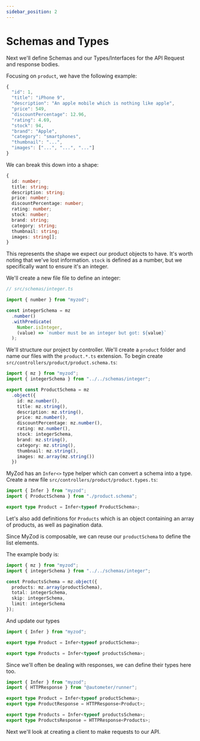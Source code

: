 ```yaml
---
sidebar_position: 2
---
```


# Schemas and Types

Next we'll define Schemas and our Types/Interfaces for the API Request
and response bodies.

Focusing on `product`, we have the following example:

```ts
{
  "id": 1,
  "title": "iPhone 9",
  "description": "An apple mobile which is nothing like apple",
  "price": 549,
  "discountPercentage": 12.96,
  "rating": 4.69,
  "stock": 94,
  "brand": "Apple",
  "category": "smartphones",
  "thumbnail": "...",
  "images": ["...", "...", "..."]
}
```

We can break this down into a shape:

```ts
{
  id: number;
  title: string;
  description: string;
  price: number;
  discountPercentage: number;
  rating: number;
  stock: number;
  brand: string;
  category: string;
  thumbnail: string;
  images: string[];
}
```

This represents the shape we expect our product objects to have. It's worth
noting that we've lost information. `stock` is defined as a number, but we
specifically want to ensure it's an integer.

We'll create a new file file to define an integer:

```ts
// src/schemas/integer.ts

import { number } from "myzod";

const integerSchema = mz
  .number()
  .withPredicate(
    Number.isInteger,
    (value) => `number must be an integer but got: ${value}`
  );
```

We'll structure our project by controller. We'll create a `product` folder
and name our files with the `product.*.ts` extension. To begin create
`src/controllers/product/product.schema.ts`:

```ts
import { mz } from "myzod";
import { integerSchema } from "../../schemas/integer";

export const ProductSchema = mz
  .object({
    id: mz.number(),
    title: mz.string(),
    description: mz.string(),
    price: mz.number(),
    discountPercentage: mz.number(),
    rating: mz.number(),
    stock: integerSchema,
    brand: mz.string(),
    category: mz.string(),
    thumbnail: mz.string(),
    images: mz.array(mz.string())
  })
```

MyZod has an `Infer<>` type helper which can convert a schema into a type.
Create a new file `src/controllers/product/product.types.ts`:

```ts
import { Infer } from "myzod";
import { ProductSchema } from "./product.schema";

export type Product = Infer<typeof ProductSchema>;
```

Let's also add definitions for `Products` which is an object containing
an array of products, as well as pagination data.

Since MyZod is composable, we can reuse our `productSchema` to define
the list elements.

The example body is:

```ts
import { mz } from "myzod";
import { integerSchema } from "../../schemas/integer";

const ProductsSchema = mz.object({
  products: mz.array(productSchema),
  total: integerSchema,
  skip: integerSchema,
  limit: integerSchema
});
```

And update our types

```ts
import { Infer } from "myzod";

export type Product = Infer<typeof productSchema>;

export type Products = Infer<typeof productsSchema>;
```

Since we'll often be dealing with responses, we can define their types here too.

```ts
import { Infer } from "myzod";
import { HTTPResponse } from "@autometer/runner";

export type Product = Infer<typeof productSchema>;
export type ProductResponse = HTTPResponse<Product>;

export type Products = Infer<typeof productsSchema>;
export type ProductsResponse = HTTPResponse<Products>;

```

Next we'll look at creating a client to make requests to our API.

